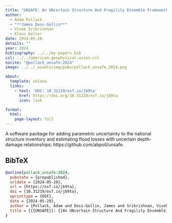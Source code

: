 ```yaml
---
title: "UNSAFE: An UNcertain Structure And Fragility Ensemble Framework for Property-Level Flood Risk Estimation"
author:
  - Adam Pollack
  - "**James Doss-Gollin**"
  - Vivek Srikrishnan
  - Klaus Keller
date: 2024-05-20
details: ""
year: 2024
bibliography: ../../my-papers.bib
csl: ../../american-geophysical-union.csl
nocite: "@pollack_unsafe:2024"
image: ../../_assets/img/pubs/pollack_unsafe_2024.png

about:
  template: solana
  links:
    - text: 'DOI: 10.31219/osf.io/jb9ta'
      href: https://doi.org/10.31219/osf.io/jb9ta
      icon: link

format:
  html:
    page-layout: full
---
```


A software package for adding parametric uncertainty to the national structure inventory and estimating flood losses with uncertain depth-damage relationships: https://github.com/abpoll/unsafe.

## BibTeX

```bibtex
@online{pollack_unsafe:2024,
  pubstate = {prepublished},
  urldate = {2024-05-20},
  url = {https://osf.io/jb9ta},
  doi = {10.31219/osf.io/jb9ta},
  eprinttype = {OSF},
  date = {2024-05-20},
  author = {Pollack, Adam and Doss-Gollin, James and Srikrishnan, Vivek and Keller, Klaus},
  title = {{{UNSAFE}}: {{An UNcertain Structure And Fragility Ensemble}} Framework for Property-Level Flood Risk Estimation},
}
```